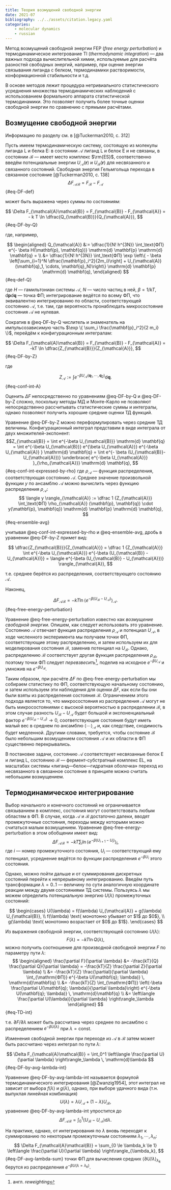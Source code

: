 ```yaml
---
title: Теория возмущений свободной энергии
date: 2021-07
bibliography: ../../assets/citation.legacy.yaml
categories:
    - molecular dynamics
    - russian
---
```


Метод возмущений свободной энергии FEP (_free energy perturbation_) и термодинамическое интегрование TI (_thermodynamic integration_) --- два важных подхода вычислительной химии, используемые для расчёта разностей свободных энергий, например, при оценке энергии связывания лиганда с белком, термодинамики растворимости, конформационной стабильности и т.д.

В основе методов лежит процедура нетривиального статистического усреднения множества термодинамических наблюдений с использованием формального аппарата статистической термодинамики. Это позволяет получить более точные оценки свободной энергии по сравнению с прямыми расчётами.

## Возмущение свободной энергии

::: column-margin
Информацию по разделу см. в [@Tuckerman2010, с. 312]
:::

Пусть имеем термодинамическую систему, состоящую из молекулы лиганда $\mathrm{L}$ и белка $\mathrm{E}$: в состоянии $\mathcal{A}$ лиганд $\mathrm{L}$ и белок $\mathrm{E}$ и не связаны, в состоянии $\mathcal{B}$ --- имеет место комплекс $\rm{ES}$, соответственно введём потенциальные энергии $U_{\mathcal{A}}(\mathbf{r})$ и $U_{\mathcal{B}}(\mathbf{r})$ для несвязанного и связанного состояний. Свободная энергия Гельмгольца перехода в связанное состояние [@Tuckerman2010, с. 138]
$$ \Delta F_{\mathcal{A}\mathcal{B}} = F_{\mathcal{B}} - F_{\mathcal{A}} $$ {#eq-DF-def}

может быть выражена через суммы по состояниям:

$$ \Delta F_{\mathcal{A}\mathcal{B}} = F_{\mathcal{B}} - F_{\mathcal{A}} = - k T \ln \dfrac{Q_{\mathcal{B}}}{Q_{\mathcal{A}}}, $$ {#eq-DF-by-Q}

где, например,

$$
\begin{aligned}
Q_{\mathcal{A}} &:= \dfrac{1}{N! h^{3N}} \int_\text{ФП} e^{- \beta H(\mathbf{p}, \mathbf{q})} \mathrm{d} \mathbf{p} \mathrm{d} \mathbf{q} = \\
&= \dfrac{1}{N! h^{3N}} \int_\text{ФП} \exp \left\{ - \beta \left[\sum_{i=1}^N \dfrac{\mathbf{p}_i^2}{2m_i}\right] + U_{\mathcal{A}} (\mathbf{q}_1, \cdots, \mathbf{q}_N)\right\} \mathrm{d} \mathbf{p} \mathrm{d} \mathbf{q},
\end{aligned}
$${#eq-def-Q}

где $H$ --- гамильтониан системы $\mathcal{A}$, $N$ --- число частиц в ней, $\beta = 1 / kT$, $\mathrm{d} \mathbf{p} \mathrm{d} \mathbf{q}$ --- точка ФП; интегрирование ведётся по всему ФП, что эквивалентно интегрированию по области, соответствующей состоянию $\mathcal{A}$, т.е. там, где вероятность пронаблюдать микросостояние состояния $\mathcal{A}$ не нулевая.

Сократив в @eq-DF-by-Q числитель и знаменатель на импульсозависимую часть $\exp \{ \sum_i \frac{\mathbf{p}_i^2}{2 m_i} \}$, перейдём к конфигурационным интегралам:

$$ \Delta F_{\mathcal{A}\mathcal{B}} = F_{\mathcal{B}} - F_{\mathcal{A}} = -kT \ln \dfrac{Z_{\mathcal{B}}}{Z_{\mathcal{A}}}, $$ {#eq-DF-by-Z}

где

$$ Z_{\mathcal{A}} := \int e^{ -\beta U_{\mathcal{A}} (\mathbf{q}_1, \cdots, \mathbf{q}_2) } \mathrm{d} \mathbf{q}. $${#eq-conf-int-A}

Оценить $\Delta F$ непосредственно по уравнениям @eq-DF-by-Q и @eq-DF-by-Z сложно, поскольку методы МД и Монте-Карло не позволяют непосредственно рассчитывать статистические суммы и интегралы, однако позволяют получить хорошие средние оценки ТД функций.

Уравнение @eq-DF-by-Z можно переформулировать через средние ТД величины. Конфигурационный интеграл представим в виде интеграла от двух множителей-экспонент:
$$Z_{\mathcal{B}} = \int e^{-\beta U_{\mathcal{B}}} \mathrm{d} \mathbf{q} = 
\int e^{-\beta U_{\mathcal{B}}} e^{\beta U_{\mathcal{A}}} e^{-\beta U_{\mathcal{A}} } \mathrm{d} \mathbf{q} = 
\int e^{- \beta (U_{\mathcal{B}}-U_{\mathcal{A}})} \underbrace{ e^{-\beta U_{\mathcal{A}}} }_{\rho_{\mathcal{A}}} \mathrm{d} \mathbf{q},
$$ {#eq-conf-int-expressed-by-rho}
где $\rho_{\mathcal{A}}$ --- функция распределения, соответствующая состоянию $\mathcal{A}.$ Среднее значение произвольной функции $y$ по ансамблю $\mathcal{A}$ можно вычислить через функцию распределения $\rho_{\mathcal{A}}$:
$$
\langle y \rangle_{\mathcal{A}} := \dfrac 1 {Z_{\mathcal{A}}} \int_\text{ФП} \rho_{\mathcal{A}} (\mathbf{p}, \mathbf{q}) \cdot y(\mathbf{p}, \mathbf{q}) \mathrm{d} \mathbf{p} \mathrm{d} \mathbf{q},
$${#eq-ensemble-avg}

учитывая @eq-conf-int-expressed-by-rho и @eq-ensemble-avg, дробь в уравнении @eq-DF-by-Z примет вид:

$$
\dfrac{Z_{\mathcal{B}}}{Z_{\mathcal{A}}} = \dfrac 1 {Z_{\mathcal{A}}} \int e^{-\beta U_{\mathcal{A}}} e^{-\beta (U_{\mathcal{B}} - U_{\mathcal{A})}} = \langle e^{-\beta (U_{\mathcal{B}} - U_{\mathcal{A}})} \rangle_{\mathcal{A}},
$$

т.е. среднее берётся из распределения, соответствующего состоянию $\mathcal{A}$.

Наконец, 

$$
\Delta F_{\mathcal A \mathcal B} = -kT \ln \langle e^{-\beta (U_{\mathcal B} - U_{\mathcal A})} \rangle_{\mathcal A}.
$$ {#eq-free-energy-perturbation}

Уравнение @eq-free-energy-perturbation известно как _возмущение свободной энергии_. Опишем, как следует использовать это уравнение. Состоянию $\mathcal A$ отвечает функция распределения $\rho_{\mathcal A}$ и потенциал $U_{\mathcal A}$, в ходе численного эксперимента мы получаем точки ФП, соответствующие этому распределению, и затем используем их для моделирования состояния $\mathcal B,$ заменив потенциал на $U_{\mathcal B}$. Однако, распределению $\mathcal B$ соответствует другая функция распределения $\rho_{\mathcal B}$, поэтому точки ФП следует _перевзвесить_^[англ. _reweighting_], поделив на исходное $e^{-\beta U_{\mathcal A}}$ и умножив на $e^{-\beta U_{\mathcal B}}$.

Таким образом, при расчёте $\Delta F$ по @eq-free-energy-perturbation мы собираем статистику по ФП, соответствующую начальному состоянию, и затем используем эти наблюдения для оценки $\Delta F$, как если бы они были взяты из распределения состояния $\mathcal B$. Ограничением этого подхода является то, что микросостояния из распределения $\mathcal A$ могут не быть микросостояниями с высокой вероятностью в распределении $\mathcal B$, в этом случае разность $U_{\mathcal B} - U_{\mathcal A}$ будет большой и экспоненциальный фактор $e^{-\beta (U_{\mathcal B} - U_{\mathcal A})} \to 0$, соответствующие состояния будут иметь малый вес в среднем по ансамблю $\langle \cdots \rangle_{\mathcal A}$ и, как следствие, сходимость будет медленной. Другими словами, требуется, чтобы состояние $\mathcal B$ было небольшим возмущением состояния $\mathcal A$ и их области в ФП существенно перекрывались.

::: {.callout-note}
В постановке задачи, состоянию $\mathcal{A}$ соответствует несвязанные белок $\text{E}$ и лиганд $\text{L}$, состоянию $\mathcal{B}$ --- фермент-субстратный комплекс $\text{EL}$, на масштабах системы «лиганд---белок---гидратная оболочка» переход из несвязанного в связанное состояние в принципе можно считать небольшим возмущением.
:::

## Термодинамическое интегрирование {#sec-TI}

Выбор начального и конечного состояний не ограничивается связыванием в комплекс, состояния могут соответствовать любым областям в ФП. В случае, когда $\mathcal{A}$ и $\mathcal{B}$ достаточно далеки, вводят промежуточные состояния, переходы между которыми можно считаться малым возмущением. Уравнение @eq-free-energy-perturbation в этом обобщении имеет вид:
$$
\Delta F_{\mathcal{A}\mathcal{B}} = -kT \sum_{i} \ln \langle e^{-\beta (U_{i+1} - U_i)} \rangle_i,
$$
где $i$ --- номер промежуточного состояния, $U_i$ --- соответствующий ему потенциал, усреднение ведётся по функции распределения $e^{-\beta U_i}$ этого состояния.

Однако, можно пойти дальше и от суммирования дискретных состояний перейти к непрерывному интегрированию.
Введём путь трансформации $\lambda = 0..1$ --- величину по сути аналогичную координате реакции между двумя состояниями ТД системы. Пользуясь $\lambda$ мы можем определить потенциальную энергию $U(\lambda)$ промежуточных состояний:

$$
\begin{cases}
    U(\lambda) = f(\lambda) U_{\mathcal{A}} + g(\lambda) U_{\mathcal{B}}, \\
    f(\lambda) \text{ монотонно убывает от $1$ до $0$}, \\
    g(\lambda) \text{ монотонно возрастает от $0$ до $1$}.
\end{cases}
$$

Из выражения свободной энергии, соответствующей состоянию $U(\lambda)$:
$$ F(\lambda) = - k T \ln Q(\lambda), $$
можно получить соотношение для производной свободной энергии $F$ по параметру пути $\lambda$:
$$ 
\begin{aligned}
\frac{\partial F}{\partial \lambda} &= -\frac{kT}{Q} \frac{\partial Q}{\partial \lambda} = -\frac{kT}{Z} \frac{\partial Z}{\partial \lambda} \\
&= -\frac{kT}{Z} \frac{\partial}{\partial \lambda} \int_{\mathrm{ФП}} e^{-\beta U(\mathbf{q}; \lambda)} \, \mathrm{d}\mathbf{q} \\
&= -\frac{kT}{Z} \int_{\mathrm{ФП}} \left(-\beta \frac{\partial U(\mathbf{q}; \lambda)}{\partial \lambda}\right) e^{-\beta U(\mathbf{q}; \lambda)} \, \mathrm{d}\mathbf{q} \\
&= \left\langle \frac{\partial U(\lambda)}{\partial \lambda} \right\rangle_\lambda
\end{aligned}
$$ {#eq-TD-int}

т.е. $\partial F / \partial \lambda$ может быть рассчитана через среднее по ансамблю с распределением $e^{-\beta U(\lambda)}$ при $\lambda = \mathrm{const}$.

Изменения свободной энергии при переходе из $\mathcal{A}$ в $\mathcal{B}$ затем может быть рассчитано через интеграл по пути $\lambda$:

$$ \Delta F_{\mathcal{A}\mathcal{B}} = \int_0^1 \left\langle \frac{\partial U}{\partial \lambda} \right\rangle_\lambda \, \mathrm{d}\lambda $$ {#eq-DF-by-avg-lambda-int}

Уравнение @eq-DF-by-avg-lambda-int называется формулой термодинамического интегрирования [@Zwanzig1954], этот интеграл не зависит от выбора $f(\lambda)$ и $g(\lambda)$, однако, при выборе удачного вида (т.н. выпуклая линейная комбинация)
$$ U(\lambda) = \lambda U_{\mathcal{A}} + (1 - \lambda) U_{\mathcal{B}}, $$
уравнение @eq-DF-by-avg-lambda-int упростится до
$$
\Delta F_{\mathcal{A}\mathcal{B}} = \int_0^1 \langle U_{\mathcal{B}} - U_{\mathcal{A}} \rangle \mathrm{d} \lambda.
$$

На практике, однако, от интегрирования по $\lambda$ вновь переходят к суммированию по некоторым промежуточным состояниям $\lambda_1, \cdots, \lambda_n$:
$$
\Delta F_{\mathcal{A}\mathcal{B}} = \sum_{0 \le \lambda_k \le 1} \left\langle \frac{\partial U}{\partial \lambda} \right\rangle_{\lambda_k},
$$ {#eq-DF-avg-lambda-sum}
точки ФП для вычисления средних $\langle \partial U / \lambda \rangle_{\lambda_k}$ берутся из  распределения $e^{-\beta U(\lambda = \lambda_k)}$.
